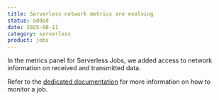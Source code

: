 ```yaml
---
title: Serverless network metrics are evolving
status: added
date: 2025-08-11
category: serverless
product: jobs
---
```


In the metrics panel for Serverless Jobs, we added access to network information on received and transmitted data. 

Refer to the [dedicated documentation](https://www.scaleway.com/en/docs/serverless-jobs/how-to/monitor-job/) for more information on how to monitor a job.

